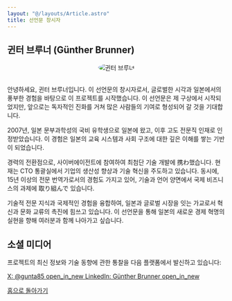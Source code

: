 ```yaml
---
layout: "@/layouts/Article.astro"
title: 선언문 창시자
---
```



<PageHeadline title={frontmatter.title} />

## 귄터 브루너 (Günther Brunner)

<div style="display: flex; justify-content: center;">
  <Image
    src="https://avatars.githubusercontent.com/u/657059?v=4"
    alt="귄터 브루너"
    width={200}
    height={200}
    style="border-radius: 50%; margin-bottom: 1rem;"
  />
</div>

안녕하세요, 귄터 브루너입니다. 이 선언문의 창시자로서, 글로벌한 시각과 일본에서의 풍부한 경험을 바탕으로 이 프로젝트를 시작했습니다. 이 선언문은 제 구상에서 시작되었지만, 앞으로는 독자적인 진화를 거쳐 많은 사람들의 기여로 형성되어 갈 것을 기대합니다.

2007년, 일본 문부과학성의 국비 유학생으로 일본에 왔고, 이후 고도 전문직 인재로 인정받았습니다. 이 경험은 일본의 교육 시스템과 사회 구조에 대한 깊은 이해를 쌓는 기반이 되었습니다.

경력의 전환점으로, 사이버에이전트에 참여하여 최첨단 기술 개발에 携わ했습니다. 현재는 CTO 통괄실에서 기업의 생산성 향상과 기술 혁신을 주도하고 있습니다. 동시에, 15년 이상의 전문 번역가로서의 경험도 가지고 있어, 기술과 언어 양면에서 국제 비즈니스의 과제에 取り組んで 있습니다.

기술적 전문 지식과 국제적인 경험을 융합하여, 일본과 글로벌 시장을 잇는 가교로서 혁신과 문화 교류의 촉진에 힘쓰고 있습니다. 이 선언문을 통해 일본의 새로운 경제 혁명의 실현을 향해 여러분과 함께 나아가고 싶습니다.

## 소셜 미디어

프로젝트의 최신 정보와 기술 동향에 관한 통찰을 다음 플랫폼에서 발신하고 있습니다:

<a href="https://x.com/gunta85" target="_blank" rel="noopener noreferrer">
  X: @gunta85 <span class="material-icons-sharp">open_in_new</span>
</a>

<a href="https://www.linkedin.com/in/gunta/" target="_blank" rel="noopener noreferrer">
  LinkedIn: Günther Brunner <span class="material-icons-sharp">open_in_new</span>
</a>

[홈으로 돌아가기](/)